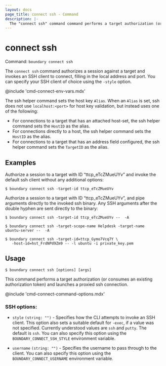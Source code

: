 ```yaml
---
layout: docs
page_title: connect ssh - Command
description: |-
  The "connect ssh" command command performs a target authorization (or consumes an existing authorization token) and launches a proxied ssh connection.
---
```


# connect ssh

Command: `boundary connect ssh`

The `connect ssh` command authorizes a session against a target and
invokes an SSH client to connect, filling in the local address and port. You can
specify your SSH client of choice using the `-style` option.

@include 'cmd-connect-env-vars.mdx'

The ssh helper command sets the host key `Alias`. When an `Alias` is set, ssh does not use `localhost:<port>` for host key validation, but instead uses one of the following:

* For connections to a target that has an attached host-set, the ssh helper command sets the `HostID` as the alias.
* For connections directly to a host, the ssh helper command sets the `HostID` as the alias.
* For connections to a target that has an address field configured, the ssh helper command sets the `TargetID` as the alias.

## Examples

Authorize a session to a target with ID “ttcp_eTcZMueUYv” and invoke the default ssh client without any additional options:

<CodeBlockConfig hideClipboard>

```shell-session
$ boundary connect ssh -target-id ttcp_eTcZMueUYv
```

</CodeBlockConfig>

Authorize a session to a target with ID “ttcp_eTcZMueUYv”, and pipe arguments directly to the invoked ssh binary.
Any SSH arguments after the double hyphen are sent directly to the binary:

<CodeBlockConfig hideClipboard>

```shell-session
$ boundary connect ssh -target-id ttcp_eTcZMueUYv --  -A
```

</CodeBlockConfig>

<CodeBlockConfig hideClipboard>

```shell-session
$ boundary connect ssh -target-scope-name Helpdesk -target-name ubuntu-server --  -A
```

</CodeBlockConfig>

<CodeBlockConfig hideClipboard>

```shell-session
$ boundary connect ssh -target-id=ttcp_Gymo7Vcq7Y \
   -host-id=hst_FrdNPd9Zm9 -- -l ubuntu -i private_key.pem
```

</CodeBlockConfig>

## Usage

<CodeBlockConfig hideClipboard>

```shell-session
$ boundary connect ssh [options] [args]
```

</CodeBlockConfig>

This command performs a target authorization (or consumes an existing authorization token) and launches a proxied ssh connection.

@include 'cmd-connect-command-options.mdx'

### SSH options:

-  `style` `(string: "")` - Specifies how the CLI attempts to invoke an SSH
   client. This option also sets a suitable default for `-exec`, if a value was not
   specified. Currently understood values are `ssh` and `putty`. The default is
   `ssh`. You can also specify this option using the `BOUNDARY_CONNECT_SSH_STYLE`
   environment variable.

-  `username` `(string: "")` - Specifies the username to pass through to the
   client. You can also specify this option using the `BOUNDARY_CONNECT_USERNAME`
   environment variable.
